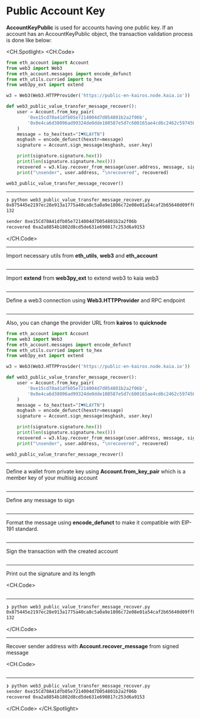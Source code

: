 # Public Account Key

**AccountKeyPublic** is used for accounts having one public key. If an account has an AccountKeyPublic object, the transaction validation process is done like below:

<CH.Spotlight>
<CH.Code>

```py web3_public_value_transfer_message_recover.py
from eth_account import Account
from web3 import Web3
from eth_account.messages import encode_defunct
from eth_utils.curried import to_hex
from web3py_ext import extend

w3 = Web3(Web3.HTTPProvider('https://public-en-kairos.node.kaia.io'))

def web3_public_value_transfer_message_recover():
    user = Account.from_key_pair(
        '0xe15cd70a41dfb05e7214004d7d054801b2a2f06b',
        '0x0e4ca6d38096ad99324de0dde108587e5d7c600165ae4cd6c2462c597458c2b8'
    )
    message = to_hex(text="I♥KLAYTN")
    msghash = encode_defunct(hexstr=message)
    signature = Account.sign_message(msghash, user.key)

    print(signature.signature.hex())
    print(len(signature.signature.hex()))
    recovered = w3.klay.recover_from_message(user.address, message, signature.signature.hex(), "latest")
    print("\nsender", user.address, "\nrecovered", recovered)

web3_public_value_transfer_message_recover()
```

---

```zsh output
❯ python web3_public_value_transfer_message_recover.py
0x875445e2197ec28e913a1775a40ca8c5a0a9e1806c72e08e01a54caf2b65640d09ff852643df23277c46469ef7f5e84ed96c5553b6ad648a4255a0c5dca58bdc1c
132

sender 0xe15Cd70A41dfb05e7214004d7D054801b2a2f06b
recovered 0xa2a8854b1802d8cd5de631e690817c253d6a9153
```

</CH.Code>

---

Import necessary utils from **eth_utils**, **web3** and **eth_account**

```py web3_public_value_transfer_message_recover.py focus=1:4

```

---

Import **extend** from **web3py_ext** to extend web3 to kaia web3

```py web3_public_value_transfer_message_recover.py focus=5

```

---

Define a web3 connection using **Web3.HTTPProvider** and RPC endpoint

```py web3_public_value_transfer_message_recover.py focus=7

```

---

Also, you can change the provider URL from **kairos** to **quicknode**

```py web3_public_value_transfer_message_recover.py focus=7
from eth_account import Account
from web3 import Web3
from eth_account.messages import encode_defunct
from eth_utils.curried import to_hex
from web3py_ext import extend

w3 = Web3(Web3.HTTPProvider('https://public-en-kairos.node.kaia.io'))

def web3_public_value_transfer_message_recover():
    user = Account.from_key_pair(
        '0xe15cd70a41dfb05e7214004d7d054801b2a2f06b',
        '0x0e4ca6d38096ad99324de0dde108587e5d7c600165ae4cd6c2462c597458c2b8'
    )
    message = to_hex(text="I♥KLAYTN")
    msghash = encode_defunct(hexstr=message)
    signature = Account.sign_message(msghash, user.key)

    print(signature.signature.hex())
    print(len(signature.signature.hex()))
    recovered = w3.klay.recover_from_message(user.address, message, signature.signature.hex(), "latest")
    print("\nsender", user.address, "\nrecovered", recovered)

web3_public_value_transfer_message_recover()
```

---

Define a wallet from private key using **Account.from_key_pair** which is a member key of your multisig account

```py web3_public_value_transfer_message_recover.py focus=10:13

```

---

Define any message to sign

```py web3_public_value_transfer_message_recover.py focus=14

```

---

Format the message using **encode_defunct** to make it compatible with EIP-191 standard.

```py web3_public_value_transfer_message_recover.py focus=15

```

---

Sign the transaction with the created account

```py web3_public_value_transfer_message_recover.py focus=16

```

---

Print out the signature and its length

<CH.Code>
```py web3_public_value_transfer_message_recover.py focus=18:19

````

---

```zsh output
❯ python web3_public_value_transfer_message_recover.py
0x875445e2197ec28e913a1775a40ca8c5a0a9e1806c72e08e01a54caf2b65640d09ff852643df23277c46469ef7f5e84ed96c5553b6ad648a4255a0c5dca58bdc1c
132
````

</CH.Code>

---

Recover sender address with **Account.recover_message** from signed message

<CH.Code>
```py web3_public_value_transfer_message_recover.py focus=20:21

````
---

```zsh output
❯ python web3_public_value_transfer_message_recover.py
sender 0xe15Cd70A41dfb05e7214004d7D054801b2a2f06b
recovered 0xa2a8854b1802d8cd5de631e690817c253d6a9153
````

</CH.Code>
</CH.Spotlight>
